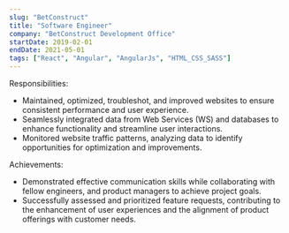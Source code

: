 ```yaml
---
slug: "BetConstruct"
title: "Software Engineer"
company: "BetConstruct Development Office"
startDate: 2019-02-01
endDate: 2021-05-01
tags: ["React", "Angular", "AngularJs", "HTML_CSS_SASS"]
---
```


Responsibilities:
- Maintained, optimized, troubleshot, and improved websites to ensure consistent performance and user experience.
- Seamlessly integrated data from Web Services (WS) and databases to enhance functionality and streamline user interactions.
- Monitored website traffic patterns, analyzing data to identify opportunities for optimization and improvements.

Achievements:
- Demonstrated effective communication skills while collaborating with fellow engineers, and product managers to achieve project goals.
- Successfully assessed and prioritized feature requests, contributing to the enhancement of user experiences and the alignment of product offerings with customer needs.
